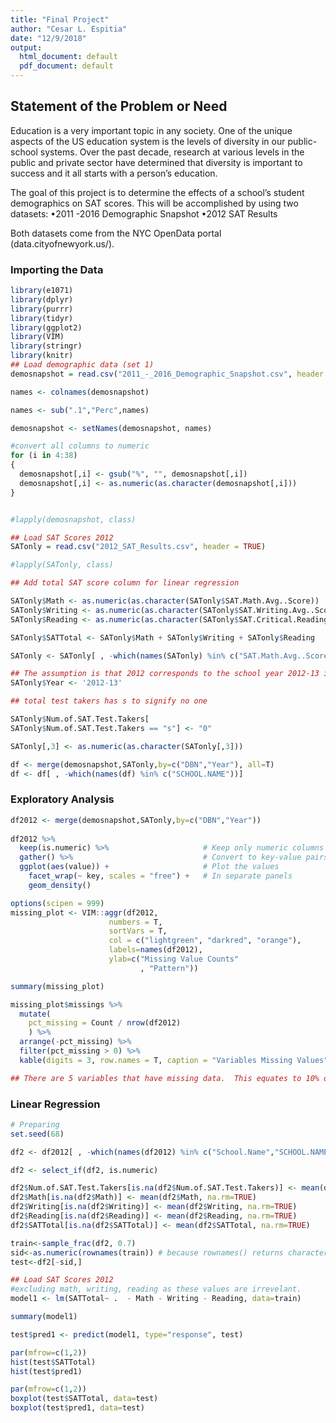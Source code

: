 ```yaml
---
title: "Final Project"
author: "Cesar L. Espitia"
date: "12/9/2018"
output:
  html_document: default
  pdf_document: default
---
```


## Statement of the Problem or Need

Education is a very important topic in any society.    One of the unique aspects of the US education system is the levels of diversity in our public-school systems.    Over the past decade, research at various levels in the public and private sector have determined that diversity is important to success and it all starts with a person’s education.  

The goal of this project is to determine the effects of a school’s student demographics on SAT scores.    This will be accomplished by using two datasets:
  •2011 -2016 Demographic Snapshot
  •2012 SAT Results

Both datasets come from the NYC OpenData portal (data.cityofnewyork.us/).  


### Importing the Data

```r
library(e1071)
library(dplyr)
library(purrr)
library(tidyr)
library(ggplot2)
library(VIM)
library(stringr)
library(knitr)
## Load demographic data (set 1)
demosnapshot = read.csv("2011_-_2016_Demographic_Snapshot.csv", header = TRUE)

names <- colnames(demosnapshot)

names <- sub(".1","Perc",names)

demosnapshot <- setNames(demosnapshot, names)

#convert all columns to numeric
for (i in 4:38)
{
  demosnapshot[,i] <- gsub("%", "", demosnapshot[,i])
  demosnapshot[,i] <- as.numeric(as.character(demosnapshot[,i]))
}


#lapply(demosnapshot, class)

## Load SAT Scores 2012
SATonly = read.csv("2012_SAT_Results.csv", header = TRUE)

#lapply(SATonly, class)

## Add total SAT score column for linear regression

SATonly$Math <- as.numeric(as.character(SATonly$SAT.Math.Avg..Score))
SATonly$Writing <- as.numeric(as.character(SATonly$SAT.Writing.Avg..Score))
SATonly$Reading <- as.numeric(as.character(SATonly$SAT.Critical.Reading.Avg..Score))

SATonly$SATTotal <- SATonly$Math + SATonly$Writing + SATonly$Reading

SATonly <- SATonly[ , -which(names(SATonly) %in% c("SAT.Math.Avg..Score","SAT.Writing.Avg..Score","SAT.Critical.Reading.Avg..Score"))]

## The assumption is that 2012 corresponds to the school year 2012-13 in demosnapshot
SATonly$Year <- '2012-13'

## total test takers has s to signify no one

SATonly$Num.of.SAT.Test.Takers[
SATonly$Num.of.SAT.Test.Takers == "s"] <- "0"

SATonly[,3] <- as.numeric(as.character(SATonly[,3]))

df <- merge(demosnapshot,SATonly,by=c("DBN","Year"), all=T)
df <- df[ , -which(names(df) %in% c("SCHOOL.NAME"))]

```


### Exploratory Analysis

```r
df2012 <- merge(demosnapshot,SATonly,by=c("DBN","Year"))
  
df2012 %>%
  keep(is.numeric) %>%                     # Keep only numeric columns
  gather() %>%                             # Convert to key-value pairs
  ggplot(aes(value)) +                     # Plot the values
    facet_wrap(~ key, scales = "free") +   # In separate panels
    geom_density()  

options(scipen = 999)
missing_plot <- VIM::aggr(df2012,  
                      numbers = T, 
                      sortVars = T,
                      col = c("lightgreen", "darkred", "orange"),
                      labels=names(df2012), 
                      ylab=c("Missing Value Counts"
                             , "Pattern"))

summary(missing_plot)

missing_plot$missings %>% 
  mutate(
    pct_missing = Count / nrow(df2012)
    ) %>% 
  arrange(-pct_missing) %>% 
  filter(pct_missing > 0) %>% 
  kable(digits = 3, row.names = T, caption = "Variables Missing Values")  

## There are 5 variables that have missing data.  This equates to 10% of the data and is acceptable.  
```


### Linear Regression

```r
# Preparing
set.seed(68)

df2 <- df2012[ , -which(names(df2012) %in% c("School.Name","SCHOOL.NAME"))]

df2 <- select_if(df2, is.numeric)

df2$Num.of.SAT.Test.Takers[is.na(df2$Num.of.SAT.Test.Takers)] <- mean(df2$Num.of.SAT.Test.Takers, na.rm=TRUE)
df2$Math[is.na(df2$Math)] <- mean(df2$Math, na.rm=TRUE)
df2$Writing[is.na(df2$Writing)] <- mean(df2$Writing, na.rm=TRUE)
df2$Reading[is.na(df2$Reading)] <- mean(df2$Reading, na.rm=TRUE)
df2$SATTotal[is.na(df2$SATTotal)] <- mean(df2$SATTotal, na.rm=TRUE)

train<-sample_frac(df2, 0.7)
sid<-as.numeric(rownames(train)) # because rownames() returns character
test<-df2[-sid,]

## Load SAT Scores 2012
#excluding math, writing, reading as these values are irrevelant.  
model1 <- lm(SATTotal~ .  - Math - Writing - Reading, data=train)

summary(model1)

test$pred1 <- predict(model1, type="response", test)

par(mfrow=c(1,2))
hist(test$SATTotal)
hist(test$pred1)

par(mfrow=c(1,2))
boxplot(test$SATTotal, data=test)
boxplot(test$pred1, data=test)


```


